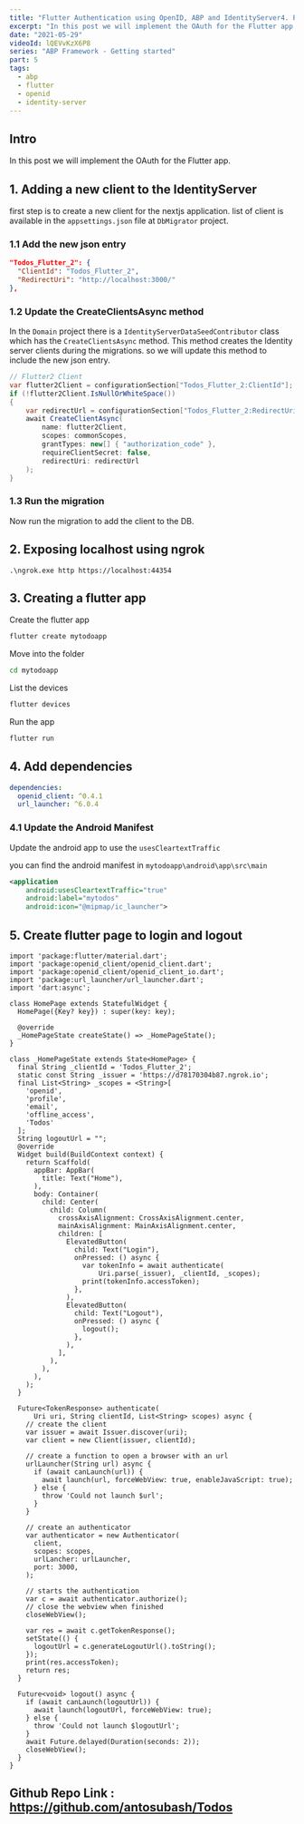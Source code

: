 ```yaml
---
title: "Flutter Authentication using OpenID, ABP and IdentityServer4. Part 5"
excerpt: "In this post we will implement the OAuth for the Flutter app."
date: "2021-05-29"
videoId: lQEVvKzX6P8
series: "ABP Framework - Getting started"
part: 5
tags:
  - abp
  - flutter
  - openid
  - identity-server
---
```

<YoutubeVideo videoId={props.videoId} />

<TOCInline toc={props.toc} asDisclosure />

## Intro

In this post we will implement the OAuth for the Flutter app.

## 1. Adding a new client to the IdentityServer

first step is to create a new client for the nextjs application. list of client is available in the `appsettings.json` file at `DbMigrator` project.

### 1.1 Add the new json entry

```json
"Todos_Flutter_2": {
  "ClientId": "Todos_Flutter_2",
  "RedirectUri": "http://localhost:3000/"
},
```

### 1.2 Update the CreateClientsAsync method

In the `Domain` project there is a `IdentityServerDataSeedContributor` class which has the `CreateClientsAsync` method. This method creates the Identity server clients during the migrations. so we will update this method to include the new json entry.

```cs
// Flutter2 Client
var flutter2Client = configurationSection["Todos_Flutter_2:ClientId"];
if (!flutter2Client.IsNullOrWhiteSpace())
{
    var redirectUrl = configurationSection["Todos_Flutter_2:RedirectUri"];
    await CreateClientAsync(
        name: flutter2Client,
        scopes: commonScopes,
        grantTypes: new[] { "authorization_code" },
        requireClientSecret: false,
        redirectUri: redirectUrl
    );
}
```

### 1.3 Run the migration

Now run the migration to add the client to the DB.

## 2. Exposing localhost using ngrok

`.\ngrok.exe http https://localhost:44354`

## 3. Creating a flutter app

Create the flutter app

```bash
flutter create mytodoapp
```

Move into the folder

```bash
cd mytodoapp
```

List the devices

```bash
flutter devices
```

Run the app

```bash
flutter run
```

## 4. Add dependencies

```yaml
dependencies:
  openid_client: ^0.4.1
  url_launcher: ^6.0.4
```

### 4.1 Update the Android Manifest

Update the android app to use the `usesCleartextTraffic`

you can find the android manifest in `mytodoapp\android\app\src\main`

```xml
<application
    android:usesCleartextTraffic="true"
    android:label="mytodos"
    android:icon="@mipmap/ic_launcher">
```

## 5. Create flutter page to login and logout

```
import 'package:flutter/material.dart';
import 'package:openid_client/openid_client.dart';
import 'package:openid_client/openid_client_io.dart';
import 'package:url_launcher/url_launcher.dart';
import 'dart:async';

class HomePage extends StatefulWidget {
  HomePage({Key? key}) : super(key: key);

  @override
  _HomePageState createState() => _HomePageState();
}

class _HomePageState extends State<HomePage> {
  final String _clientId = 'Todos_Flutter_2';
  static const String _issuer = 'https://d78170304b87.ngrok.io';
  final List<String> _scopes = <String>[
    'openid',
    'profile',
    'email',
    'offline_access',
    'Todos'
  ];
  String logoutUrl = "";
  @override
  Widget build(BuildContext context) {
    return Scaffold(
      appBar: AppBar(
        title: Text("Home"),
      ),
      body: Container(
        child: Center(
          child: Column(
            crossAxisAlignment: CrossAxisAlignment.center,
            mainAxisAlignment: MainAxisAlignment.center,
            children: [
              ElevatedButton(
                child: Text("Login"),
                onPressed: () async {
                  var tokenInfo = await authenticate(
                      Uri.parse(_issuer), _clientId, _scopes);
                  print(tokenInfo.accessToken);
                },
              ),
              ElevatedButton(
                child: Text("Logout"),
                onPressed: () async {
                  logout();
                },
              ),
            ],
          ),
        ),
      ),
    );
  }

  Future<TokenResponse> authenticate(
      Uri uri, String clientId, List<String> scopes) async {
    // create the client
    var issuer = await Issuer.discover(uri);
    var client = new Client(issuer, clientId);

    // create a function to open a browser with an url
    urlLauncher(String url) async {
      if (await canLaunch(url)) {
        await launch(url, forceWebView: true, enableJavaScript: true);
      } else {
        throw 'Could not launch $url';
      }
    }

    // create an authenticator
    var authenticator = new Authenticator(
      client,
      scopes: scopes,
      urlLancher: urlLauncher,
      port: 3000,
    );

    // starts the authentication
    var c = await authenticator.authorize();
    // close the webview when finished
    closeWebView();

    var res = await c.getTokenResponse();
    setState(() {
      logoutUrl = c.generateLogoutUrl().toString();
    });
    print(res.accessToken);
    return res;
  }

  Future<void> logout() async {
    if (await canLaunch(logoutUrl)) {
      await launch(logoutUrl, forceWebView: true);
    } else {
      throw 'Could not launch $logoutUrl';
    }
    await Future.delayed(Duration(seconds: 2));
    closeWebView();
  }
}
```

## Github Repo Link : https://github.com/antosubash/Todos
